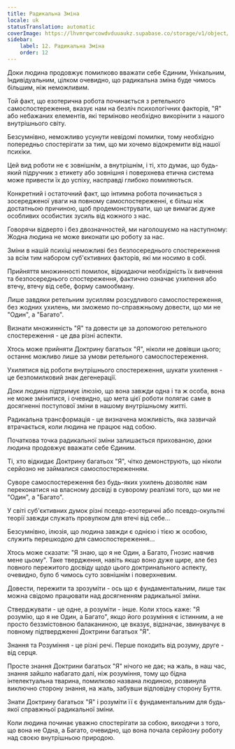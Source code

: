 ```yaml
---
title: Радикальна Зміна
locale: uk
statusTranslation: automatic
coverImage: https://lhvmrqwrcowdvduuaukz.supabase.co/storage/v1/object/public/strapi-uploads/small_cover-tratado-de-psicologia-revolucionaria.webp-5e15e1cec4e0ebebcde5d7fc7565d8fd.webp
sidebar:
    label: 12. Радикальна Зміна
    order: 12
---
```

Доки людина продовжує помилково вважати себе Єдиним, Унікальним, Індивідуальним, цілком очевидно, що радикальна зміна буде чимось більшим, ніж неможливим.

Той факт, що езотерична робота починається з ретельного самоспостереження, вказує нам на безліч психологічних факторів, "Я" або небажаних елементів, які терміново необхідно викорінити з нашого внутрішнього світу.

Безсумнівно, неможливо усунути невідомі помилки, тому необхідно попередньо спостерігати за тим, що ми хочемо відокремити від нашої психіки.

Цей вид роботи не є зовнішнім, а внутрішнім, і ті, хто думає, що будь-який підручник з етикету або зовнішня і поверхнева етична система може привести їх до успіху, насправді глибоко помиляються.

Конкретний і остаточний факт, що інтимна робота починається з зосередженої уваги на повному самоспостереженні, є більш ніж достатньою причиною, щоб продемонструвати, що це вимагає дуже особливих особистих зусиль від кожного з нас.

Говорячи відверто і без двозначностей, ми наголошуємо на наступному: Жодна людина не може виконати цю роботу за нас.

Зміни в нашій психіці неможливі без безпосереднього спостереження за всім тим набором суб'єктивних факторів, які ми носимо в собі.

Прийняття множинності помилок, відкидаючи необхідність їх вивчення та безпосереднього спостереження, фактично означає ухилення або втечу, втечу від себе, форму самообману.

Лише завдяки ретельним зусиллям розсудливого самоспостереження, без жодних ухилень, ми зможемо по-справжньому довести, що ми не "Один", а "Багато".

Визнати множинність "Я" та довести це за допомогою ретельного спостереження - це два різні аспекти.

Хтось може прийняти Доктрину багатьох "Я", ніколи не довівши цього; останнє можливо лише за умови ретельного самоспостереження.

Ухилятися від роботи внутрішнього спостереження, шукати ухилення - це безпомилковий знак дегенерації.

Доки людина підтримує ілюзію, що вона завжди одна і та ж особа, вона не може змінитися, і очевидно, що мета цієї роботи полягає саме в досягненні поступової зміни в нашому внутрішньому житті.

Радикальна трансформація - це визначена можливість, яка зазвичай втрачається, коли людина не працює над собою.

Початкова точка радикальної зміни залишається прихованою, доки людина продовжує вважати себе Єдиним.

Ті, хто відкидає Доктрину багатьох "Я", чітко демонструють, що ніколи серйозно не займалися самоспостереженням.

Суворе самоспостереження без будь-яких ухилень дозволяє нам переконатися на власному досвіді в суворому реалізмі того, що ми не "Один", а "Багато".

У світі суб'єктивних думок різні псевдо-езотеричні або псевдо-окультні теорії завжди служать провулком для втечі від себе...

Безсумнівно, ілюзія, що людина завжди є однією і тією ж особою, служить перешкодою для самоспостереження...

Хтось може сказати: "Я знаю, що я не Один, а Багато, Гнозис навчив мене цьому". Таке твердження, навіть якщо воно дуже щире, але без повного пережитого досвіду щодо цього доктринального аспекту, очевидно, було б чимось суто зовнішнім і поверхневим.

Довести, пережити та зрозуміти - ось що є фундаментальним, лише так можна свідомо працювати над досягненням радикальної зміни.

Стверджувати - це одне, а розуміти - інше. Коли хтось каже: "Я розумію, що я не Один, а Багато", якщо його розуміння є істинним, а не просто беззмістовною балаканиною, це вказує, відзначає, звинувачує в повному підтвердженні Доктрини багатьох "Я".

Знання та Розуміння - це різні речі. Перше походить від розуму, друге - від серця.

Просте знання Доктрини багатьох "Я" нічого не дає; на жаль, в наш час, знання зайшло набагато далі, ніж розуміння, тому що бідна інтелектуальна тварина, помилково названа людиною, розвинула виключно сторону знання, на жаль, забувши відповідну сторону Буття.

Знати Доктрину багатьох "Я" і розуміти її є фундаментальним для будь-якої справжньої радикальної зміни.

Коли людина починає уважно спостерігати за собою, виходячи з того, що вона не Одна, а Багато, очевидно, що вона почала серйозну роботу над своєю внутрішньою природою.

